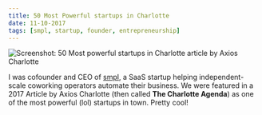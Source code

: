 ```yaml
---
title: 50 Most Powerful startups in Charlotte
date: 11-10-2017
tags: [smpl, startup, founder, entrepreneurship]
---
```


<Image
  publicId="external-references/50-most-powerful-startups-in-charlotte/cover"
  alt="Screenshot: 50 Most powerful startups in Charlotte article by Axios Charlotte"
/>

I was cofounder and CEO of [smpl](https://smpl.io), a SaaS startup helping independent-scale coworking operators automate their business. We were featured in a 2017 Article by Axios Charlotte (then called **The Charlotte Agenda**) as one of the most powerful (lol) startups in town. Pretty cool!
